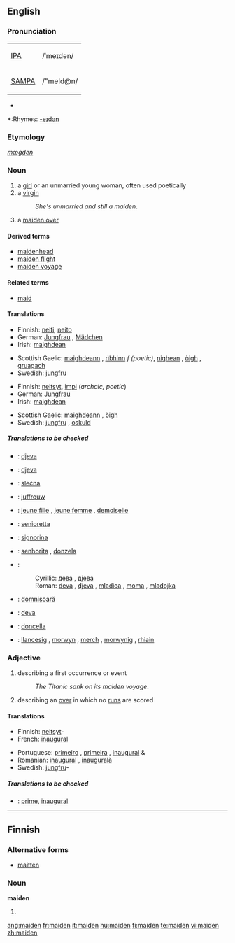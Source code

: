 ==English==

===Pronunciation===
{| border=1 cellpadding=5
| [[w:IPA|IPA]] || /ˈmeɪdən/
|-
| [[w:SAMPA|SAMPA]] || /"meId@n/
|}
*{{audio|en-us-maiden.ogg|Audio (US)}}

*:Rhymes: [[Rhymes:English:-eɪdən|-eɪdən]]

===Etymology===
{{OE.}} ''[[mæġden]]''

===Noun===
{{en-noun}}

# a [[girl]] or an unmarried young woman, often used poetically
# a [[virgin]]
#:''She's unmarried and still a maiden''.
# {{cricket}} a [[maiden over]]

====Derived terms====
*[[maidenhead]]
*[[maiden flight]]
*[[maiden voyage]]

====Related terms====
*[[maid]]

====Translations====
{{trans-top|young female}}
*Finnish: [[neiti]], [[neito]]
*German: [[Jungfrau]] {{f}}, [[Mädchen]] {{n}}
*Irish: [[maighdean]] {{f}}
{{trans-mid}}
*Scottish Gaelic: [[maighdeann]] {{f}}, [[rìbhinn]] ''f (poetic)'', [[nighean]] {{f}}, [[òigh]] {{f}}, [[gruagach]] {{f}}
*Swedish: [[jungfru]] {{c}}
{{trans-bottom}}

{{trans-top|a virgin}}
*Finnish: [[neitsyt]], [[impi]] (''archaic, poetic'')
*German: [[Jungfrau]] {{f}}
*Irish: [[maighdean]] {{f}}
{{trans-mid}}
*Scottish Gaelic: [[maighdeann]] {{f}}, [[òigh]] {{f}}
*Swedish: [[jungfru]] {{c}}, [[oskuld]] {{c}}
{{trans-bottom}}

{{trans-top|(''cricket'') a maiden over}}
{{trans-mid}}
{{trans-bottom}}
=====Translations to be checked=====
{{checktrans-top}}

*{{ttbc|Bosnian}}: [[djeva#Bosnian|djeva]] {{f}}
*{{ttbc|Croatian}}: [[djeva#Croatian|djeva]] {{f}}
*{{ttbc|Czech}}: [[slečna]]  {{f}}
*{{ttbc|Dutch}}: [[juffrouw]] {{f}}
*{{ttbc|French}}: [[jeune fille]] {{f}}, [[jeune femme]] {{f}}, [[demoiselle]] {{f}}
*{{ttbc|Interlingua}}: [[senioretta]]
*{{ttbc|Italian}}: [[signorina]] {{f}}
{{trans-mid}}
*{{ttbc|Portuguese}}: [[senhorita]] {{f}}, [[donzela]] {{f}}
*{{ttbc|Serbian}}:
*:Cyrillic: [[дева#Serbian|дева]] {{f}}, [[дјева#Serbian|дјева]] {{f}}
*:Roman: [[deva#Serbian|deva]] {{f}}, [[djeva#Serbian|djeva]] {{f}}, [[mladica]] {{f}}, [[moma]] {{f}}, [[mladojka]] {{f}}
*{{ttbc|Romanian}}: [[domnişoară]] {{f}}
*{{ttbc|Slovak}}: [[deva#Slovak|deva]] {{f}}
*{{ttbc|Spanish}}: [[doncella]] {{f}}
*{{ttbc|Welsh}}: [[llancesig]] {{f}}, [[morwyn]] {{f}}, [[merch]] {{f}}, [[morwynig]] {{f}}, [[rhiain]] {{f}}
{{trans-bottom}}

===Adjective===
{{en-adj|-}}

# describing a first occurrence or event
#:''The Titanic sank on its maiden voyage''.
# {{cricket}} describing an [[over]] in which no [[run]]s are scored

====Translations====
{{trans-top|describing a first occurrence or event}}
*Finnish: [[neitsyt]]-
*French: [[inaugural]]
{{trans-mid}}
*Portuguese: [[primeiro]] {{m}}, [[primeira]] {{f}}, [[inaugural]] {{m}} & {{f}}
*Romanian: [[inaugural]] {{m}}, [[inaugurală]] {{f}}
*Swedish: [[jungfru]]-
{{trans-bottom}}

{{trans-top|(''cricket'') describing an over in which no runs are scored}}
{{trans-mid}}
{{trans-bottom}}

=====Translations to be checked=====
{{checktrans-top}}
*{{ttbc|Interlingua}}: [[prime]], [[inaugural]]
{{trans-bottom}}
----

==Finnish==

===Alternative forms===
*[[maitten]]

===Noun===
'''maiden'''

# {{fi-form of|maa|type=noun|case=genitive|pl=plural}}

[[ang:maiden]]
[[fr:maiden]]
[[it:maiden]]
[[hu:maiden]]
[[fi:maiden]]
[[te:maiden]]
[[vi:maiden]]
[[zh:maiden]]